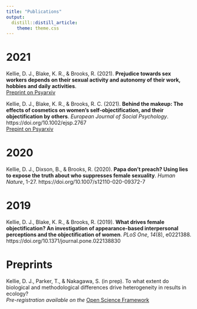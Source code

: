 ```yaml
---
title: "Publications"
output: 
  distill::distill_article:
    theme: theme.css
---
```


# 2021

Kellie, D. J., Blake, K. R., & Brooks, R. (2021). **Prejudice towards sex workers depends on their sexual activity and autonomy of their work, hobbies and daily activities**.  
[Preprint on Psyarxiv](https://doi.org/10.31234/osf.io/zu8q5)

Kellie, D. J., Blake, K. R., & Brooks, R. C. (2021). **Behind the makeup: The effects of cosmetics on women's self‐objectification, and their objectification by others**. *European Journal of Social Psychology*. https://doi.org/10.1002/ejsp.2767  
[Prepint on Psyarxiv](https://psyarxiv.com/6uy7z)

# 2020

Kellie, D. J., Dixson, B., & Brooks, R. (2020). **Papa don’t preach? Using lies to expose the truth about who suppresses female sexuality**. *Human Nature*, 1-27. https://doi.org/10.1007/s12110-020-09372-7  <br>

# 2019

Kellie, D. J., Blake, K. R., & Brooks, R. (2019). **What drives female objectification? An investigation of appearance-based interpersonal perceptions and the objectification of women**. *PLoS One*, *14*(8), e0221388. https://doi.org/10.1371/journal.pone.022138830

# Preprints

Kellie, D. J., Parker, T., & Nakagawa, S. (in prep). To what extent do biological and methodological differences drive heterogeneity in results in ecology?  
*Pre-registration available on the* [Open Science Framework](https://osf.io/n36sx/?view_only=39ab7cd386ba49b0b723fd09fefe3b5d)
